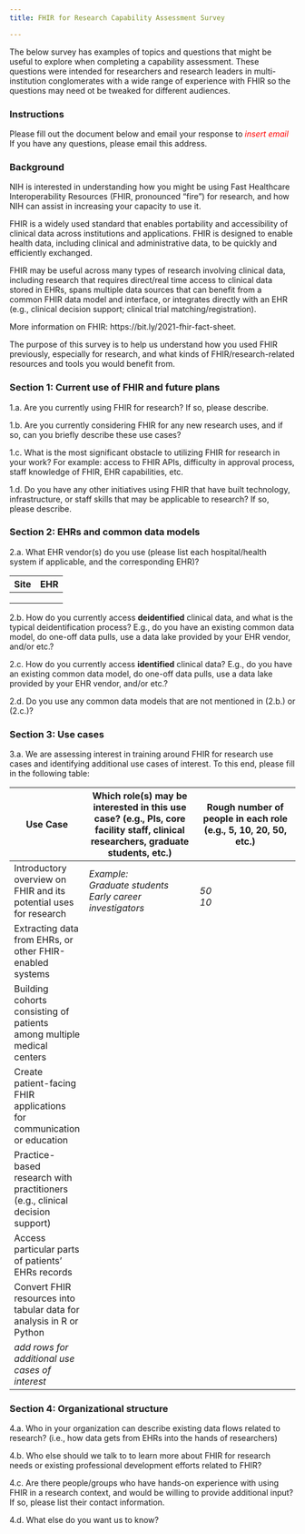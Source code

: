 ```yaml
---
title: FHIR for Research Capability Assessment Survey

---
```


The below survey has examples of topics and questions that might be useful to explore when completing a capability assessment. These questions were intended for researchers and research leaders in multi-institution conglomerates with a wide range of experience with FHIR so the questions may need ot be tweaked for different audiences.

### Instructions
Please fill out the document below and email your response to <font color="red">*insert email*</font> If you have any questions, please email this address.

### Background
NIH is interested in understanding how you might be using Fast Healthcare Interoperability Resources (FHIR, pronounced “fire”) for research, and how NIH can assist in increasing your capacity to use it.

FHIR is a widely used standard that enables portability and accessibility of clinical data across institutions and applications. FHIR is designed to enable health data, including clinical and administrative data, to be quickly and efficiently exchanged.

FHIR may be useful across many types of research involving clinical data, including research that requires direct/real time access to clinical data stored in EHRs, spans multiple data sources that can benefit from a common FHIR data model and interface, or integrates directly with an EHR (e.g., clinical decision support; clinical trial matching/registration).

More information on FHIR: https://bit.ly/2021-fhir-fact-sheet.

The purpose of this survey is to help us understand how you used FHIR previously, especially for research, and what kinds of FHIR/research-related resources and tools you would benefit from.

### Section 1: Current use of FHIR and future plans

1.a. Are you currently using FHIR for research? If so, please describe.

1.b. Are you currently considering FHIR for any new research uses, and if so, can you briefly describe these use cases?
  
1.c. What is the most significant obstacle to utilizing FHIR for research in your work? For example: access to FHIR APIs, difficulty in approval process, staff knowledge of FHIR, EHR capabilities, etc.

1.d. Do you have any other initiatives using FHIR that have built technology, infrastructure, or staff skills that may be applicable to research? If so, please describe.

### Section 2: EHRs and common data models

2.a. What EHR vendor(s) do you use (please list each hospital/health system if applicable, and the corresponding EHR)?
             
| Site   | EHR    |
|--------|--------|
|        |        |
|        |        |
|        |        |
             
2.b. How do you currently access **deidentified** clinical data, and what is the typical deidentification process? E.g., do you have an existing common data model, do one-off data pulls, use a data lake provided by your EHR vendor, and/or etc.?

2.c. How do you currently access **identified** clinical data? E.g., do you have an existing common data model, do one-off data pulls, use a data lake provided by your EHR vendor, and/or etc.?

2.d. Do you use any common data models that are not mentioned in (2.b.) or (2.c.)?

### Section 3: Use cases

3.a. We are assessing interest in training around FHIR for research use cases and identifying additional use cases of interest. To this end, please fill in the following table:

| Use Case | Which role(s) may be interested in this use case? (e.g., PIs, core facility staff, clinical researchers, graduate students, etc.) | Rough number of people in each role (e.g., 5, 10, 20, 50, etc.) |
|----------|---------------------------------------------------|------------------------------------------------|
| Introductory overview on FHIR and its potential uses for research | *Example:<br>Graduate students<br>Early career investigators*|<br>*50<br>10*|
| Extracting data from EHRs, or other FHIR-enabled systems        |        |    |
| Building cohorts consisting of patients among multiple medical centers       |    |   |
| Create patient-facing FHIR applications for communication or education       |    |   |
| Practice-based research with practitioners (e.g., clinical decision support) |    |   |
| Access particular parts of patients’ EHRs records       |        |     |
| Convert FHIR resources into tabular data for analysis in R or Python       |      |   |
| *add rows for additional use cases of interest*  |        |     |

### Section 4: Organizational structure

4.a. Who in your organization can describe existing data flows related to research? (i.e., how data gets from EHRs into the hands of researchers)

4.b. Who else should we talk to to learn more about FHIR for research needs or existing professional development efforts related to FHIR?

4.c. Are there people/groups who have hands-on experience with using FHIR in a research context, and would be willing to provide additional input? If so, please list their contact information.

4.d. What else do you want us to know?

 
 